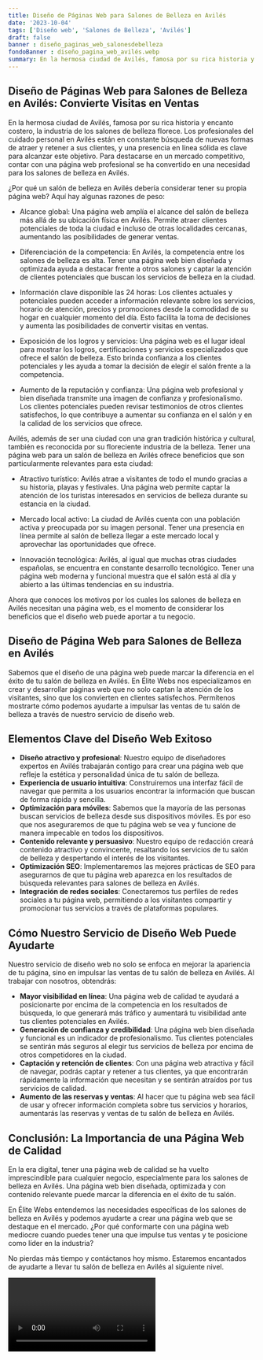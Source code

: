 ```yaml
---
title: Diseño de Páginas Web para Salones de Belleza en Avilés
date: '2023-10-04'
tags: ['Diseño web', 'Salones de Belleza', 'Avilés']
draft: false
banner : diseño_paginas_web_salonesdebelleza
fondoBanner : diseño_pagina_web_avilés.webp
summary: En la hermosa ciudad de Avilés, famosa por su rica historia y encanto costero, la industria de los salones de belleza florece. Los profesionales del cuidado personal en Avilés están en constante búsqueda de nuevas formas de atraer y retener a sus clientes, y una presencia en línea sólida es clave para alcanzar este objetivo. Para destacarse en un mercado competitivo, contar con una página web profesional se ha convertido en una necesidad para los salones de belleza en Avilés.
---
```


## Diseño de Páginas Web para Salones de Belleza en Avilés: Convierte Visitas en Ventas

En la hermosa ciudad de Avilés, famosa por su rica historia y encanto costero, la industria de los salones de belleza florece. Los profesionales del cuidado personal en Avilés están en constante búsqueda de nuevas formas de atraer y retener a sus clientes, y una presencia en línea sólida es clave para alcanzar este objetivo. Para destacarse en un mercado competitivo, contar con una página web profesional se ha convertido en una necesidad para los salones de belleza en Avilés.

¿Por qué un salón de belleza en Avilés debería considerar tener su propia página web? Aquí hay algunas razones de peso:

- Alcance global: Una página web amplía el alcance del salón de belleza más allá de su ubicación física en Avilés. Permite atraer clientes potenciales de toda la ciudad e incluso de otras localidades cercanas, aumentando las posibilidades de generar ventas.

- Diferenciación de la competencia: En Avilés, la competencia entre los salones de belleza es alta. Tener una página web bien diseñada y optimizada ayuda a destacar frente a otros salones y captar la atención de clientes potenciales que buscan los servicios de belleza en la ciudad.

- Información clave disponible las 24 horas: Los clientes actuales y potenciales pueden acceder a información relevante sobre los servicios, horario de atención, precios y promociones desde la comodidad de su hogar en cualquier momento del día. Esto facilita la toma de decisiones y aumenta las posibilidades de convertir visitas en ventas.

- Exposición de los logros y servicios: Una página web es el lugar ideal para mostrar los logros, certificaciones y servicios especializados que ofrece el salón de belleza. Esto brinda confianza a los clientes potenciales y les ayuda a tomar la decisión de elegir el salón frente a la competencia.

- Aumento de la reputación y confianza: Una página web profesional y bien diseñada transmite una imagen de confianza y profesionalismo. Los clientes potenciales pueden revisar testimonios de otros clientes satisfechos, lo que contribuye a aumentar su confianza en el salón y en la calidad de los servicios que ofrece.

Avilés, además de ser una ciudad con una gran tradición histórica y cultural, también es reconocida por su floreciente industria de la belleza. Tener una página web para un salón de belleza en Avilés ofrece beneficios que son particularmente relevantes para esta ciudad:

- Atractivo turístico: Avilés atrae a visitantes de todo el mundo gracias a su historia, playas y festivales. Una página web permite captar la atención de los turistas interesados en servicios de belleza durante su estancia en la ciudad.

- Mercado local activo: La ciudad de Avilés cuenta con una población activa y preocupada por su imagen personal. Tener una presencia en línea permite al salón de belleza llegar a este mercado local y aprovechar las oportunidades que ofrece.

- Innovación tecnológica: Avilés, al igual que muchas otras ciudades españolas, se encuentra en constante desarrollo tecnológico. Tener una página web moderna y funcional muestra que el salón está al día y abierto a las últimas tendencias en su industria.

Ahora que conoces los motivos por los cuales los salones de belleza en Avilés necesitan una página web, es el momento de considerar los beneficios que el diseño web puede aportar a tu negocio.

<GifSeo />

<Cta />

## Diseño de Página Web para Salones de Belleza en Avilés

Sabemos que el diseño de una página web puede marcar la diferencia en el éxito de tu salón de belleza en Avilés. En Élite Webs nos especializamos en crear y desarrollar páginas web que no solo captan la atención de los visitantes, sino que los convierten en clientes satisfechos. Permítenos mostrarte cómo podemos ayudarte a impulsar las ventas de tu salón de belleza a través de nuestro servicio de diseño web.

## Elementos Clave del Diseño Web Exitoso

- **Diseño atractivo y profesional**: Nuestro equipo de diseñadores expertos en Avilés trabajarán contigo para crear una página web que refleje la estética y personalidad única de tu salón de belleza.
- **Experiencia de usuario intuitiva**: Construiremos una interfaz fácil de navegar que permita a los usuarios encontrar la información que buscan de forma rápida y sencilla.
- **Optimización para móviles**: Sabemos que la mayoría de las personas buscan servicios de belleza desde sus dispositivos móviles. Es por eso que nos aseguraremos de que tu página web se vea y funcione de manera impecable en todos los dispositivos.
- **Contenido relevante y persuasivo**: Nuestro equipo de redacción creará contenido atractivo y convincente, resaltando los servicios de tu salón de belleza y despertando el interés de los visitantes.
- **Optimización SEO**: Implementaremos las mejores prácticas de SEO para asegurarnos de que tu página web aparezca en los resultados de búsqueda relevantes para salones de belleza en Avilés.
- **Integración de redes sociales**: Conectaremos tus perfiles de redes sociales a tu página web, permitiendo a los visitantes compartir y promocionar tus servicios a través de plataformas populares.

## Cómo Nuestro Servicio de Diseño Web Puede Ayudarte

Nuestro servicio de diseño web no solo se enfoca en mejorar la apariencia de tu página, sino en impulsar las ventas de tu salón de belleza en Avilés. Al trabajar con nosotros, obtendrás:

- **Mayor visibilidad en línea**: Una página web de calidad te ayudará a posicionarte por encima de la competencia en los resultados de búsqueda, lo que generará más tráfico y aumentará tu visibilidad ante tus clientes potenciales en Avilés.
- **Generación de confianza y credibilidad**: Una página web bien diseñada y funcional es un indicador de profesionalismo. Tus clientes potenciales se sentirán más seguros al elegir tus servicios de belleza por encima de otros competidores en la ciudad.
- **Captación y retención de clientes**: Con una página web atractiva y fácil de navegar, podrás captar y retener a tus clientes, ya que encontrarán rápidamente la información que necesitan y se sentirán atraídos por tus servicios de calidad.
- **Aumento de las reservas y ventas**: Al hacer que tu página web sea fácil de usar y ofrecer información completa sobre tus servicios y horarios, aumentarás las reservas y ventas de tu salón de belleza en Avilés.

## Conclusión: La Importancia de una Página Web de Calidad

En la era digital, tener una página web de calidad se ha vuelto imprescindible para cualquier negocio, especialmente para los salones de belleza en Avilés. Una página web bien diseñada, optimizada y con contenido relevante puede marcar la diferencia en el éxito de tu salón.

En Élite Webs entendemos las necesidades específicas de los salones de belleza en Avilés y podemos ayudarte a crear una página web que se destaque en el mercado. ¿Por qué conformarte con una página web mediocre cuando puedes tener una que impulse tus ventas y te posicione como líder en la industria?

No pierdas más tiempo y contáctanos hoy mismo. Estaremos encantados de ayudarte a llevar tu salón de belleza en Avilés al siguiente nivel.

<Video />

<CtaBot job='Salones de Belleza' city='Avilés'/>

<Gmaps query='Avilés+españa+maps' />